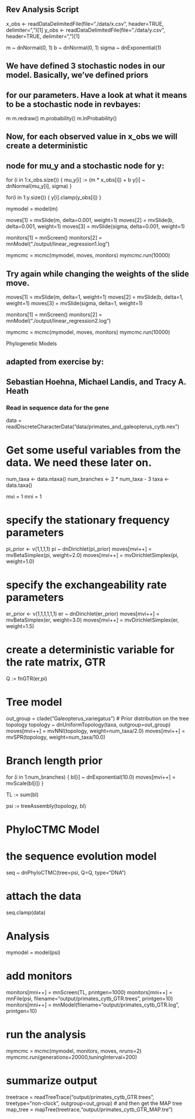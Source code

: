## Rev Analysis Script

x_obs <- readDataDelimitedFile(file="./data/x.csv", header=TRUE, delimiter=",")[1]
y_obs <- readDataDelimitedFile(file="./data/y.csv", header=TRUE, delimiter=",")[1]

m ~ dnNormal(0, 1)
b ~ dnNormal(0, 1)
sigma ~ dnExponential(1)

## We have defined 3 stochastic nodes in our model. Basically, we've defined priors
## for our parameters. Have a look at what it means to be a stochastic node in revbayes:
m
m.redraw()
m.probability()
m.lnProbability()


## Now, for each observed value in x_obs we will create a deterministic 
## node for mu_y and a stochastic node for y:
for (i in 1:x_obs.size()) {
  mu_y[i] := (m * x_obs[i]) + b
  y[i] ~ dnNormal(mu_y[i], sigma)
}

for(i in 1:y.size()) {
  y[i].clamp(y_obs[i])
}

mymodel = model(m)

moves[1] = mvSlide(m, delta=0.001, weight=1)
moves[2] = mvSlide(b, delta=0.001, weight=1)
moves[3] = mvSlide(sigma, delta=0.001, weight=1)

monitors[1] = mnScreen()
monitors[2] = mnModel("./output/linear_regression1.log")

mymcmc = mcmc(mymodel, moves, monitors)
mymcmc.run(10000)

## Try again while changing the weights of the slide move.
moves[1] = mvSlide(m, delta=1, weight=1)
moves[2] = mvSlide(b, delta=1, weight=1)
moves[3] = mvSlide(sigma, delta=1, weight=1)

monitors[1] = mnScreen()
monitors[2] = mnModel("./output/linear_regression2.log")

mymcmc = mcmc(mymodel, moves, monitors)
mymcmc.run(10000)

################################################
########### Phylogenetic Models ################
################################################

## adapted from exercise by:
## Sebastian Hoehna, Michael Landis, and Tracy A. Heath

### Read in sequence data for the gene
data = readDiscreteCharacterData("data/primates_and_galeopterus_cytb.nex")

# Get some useful variables from the data. We need these later on.
num_taxa <- data.ntaxa()
num_branches <- 2 * num_taxa - 3
taxa <- data.taxa()


mvi = 1
mni = 1

# specify the stationary frequency parameters
pi_prior <- v(1,1,1,1) 
pi ~ dnDirichlet(pi_prior)
moves[mvi++] = mvBetaSimplex(pi, weight=2.0)
moves[mvi++] = mvDirichletSimplex(pi, weight=1.0)


# specify the exchangeability rate parameters
er_prior <- v(1,1,1,1,1,1)
er ~ dnDirichlet(er_prior)
moves[mvi++] = mvBetaSimplex(er, weight=3.0)
moves[mvi++] = mvDirichletSimplex(er, weight=1.5)


# create a deterministic variable for the rate matrix, GTR
Q := fnGTR(er,pi) 

##############
# Tree model #
##############

out_group = clade("Galeopterus_variegatus")
# Prior distribution on the tree topology
topology ~ dnUniformTopology(taxa, outgroup=out_group)
moves[mvi++] = mvNNI(topology, weight=num_taxa/2.0)
moves[mvi++] = mvSPR(topology, weight=num_taxa/10.0)

# Branch length prior
for (i in 1:num_branches) {
    bl[i] ~ dnExponential(10.0)
    moves[mvi++] = mvScale(bl[i])
}

TL := sum(bl)

psi := treeAssembly(topology, bl)




###################
# PhyloCTMC Model #
###################

# the sequence evolution model
seq ~ dnPhyloCTMC(tree=psi, Q=Q, type="DNA")

# attach the data
seq.clamp(data)


############
# Analysis #
############

mymodel = model(psi)

# add monitors
monitors[mni++] = mnScreen(TL, printgen=1000)
monitors[mni++] = mnFile(psi, filename="output/primates_cytb_GTR.trees", printgen=10)
monitors[mni++] = mnModel(filename="output/primates_cytb_GTR.log", printgen=10)

# run the analysis
mymcmc = mcmc(mymodel, monitors, moves, nruns=2)
mymcmc.run(generations=20000,tuningInterval=200)


# summarize output
treetrace = readTreeTrace("output/primates_cytb_GTR.trees", treetype="non-clock", outgroup=out_group)
# and then get the MAP tree
map_tree = mapTree(treetrace,"output/primates_cytb_GTR_MAP.tre")

